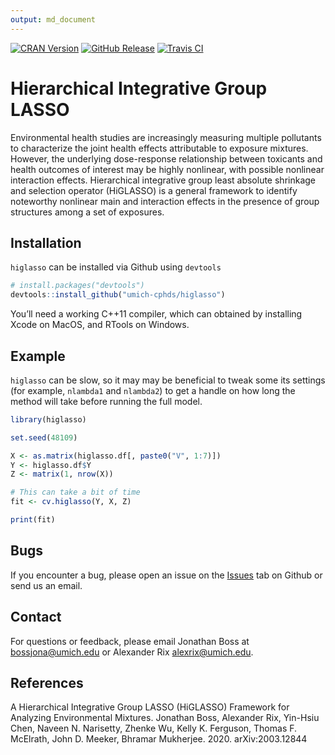 ```yaml
---
output: md_document
---
```


<!-- Badges -->
[![CRAN Version](https://img.shields.io/cran/v/higlaso?style=flat-square&color=blue&label=CRAN)](https://cran.r-project.org/package=higlasso)
[![GitHub Release](https://img.shields.io/github/v/release/umich-cphds/higlasso?include_prereleases&label=Github&style=flat-square&color=blue)](https://github.com/umich-cphds/higlasso)
[![Travis CI](https://img.shields.io/travis/umich-cphds/higlasso?style=flat-square)](https://travis-ci.org/umich-cphds/higlasso)

# Hierarchical Integrative Group LASSO
Environmental health studies are increasingly measuring multiple pollutants
to characterize the joint health effects attributable to exposure mixtures.
However, the underlying dose-response relationship between toxicants and
health outcomes of interest may be highly nonlinear, with possible nonlinear
interaction effects. Hierarchical integrative group least absolute shrinkage
and selection operator (HiGLASSO) is a general framework to identify
noteworthy nonlinear main and interaction effects in the presence of group
structures among a set of exposures.

## Installation
`higlasso` can be installed via Github using `devtools`

```r
# install.packages("devtools")
devtools::install_github("umich-cphds/higlasso")
```
You'll need a working C++11 compiler, which can obtained by installing Xcode on
MacOS, and RTools on Windows.

## Example
`higlasso` can be slow, so it may may be beneficial to tweak some its settings
(for example, `nlambda1` and `nlambda2`) to get a handle on how long the method
will take before running the full model.

```r
library(higlasso)

set.seed(48109)

X <- as.matrix(higlasso.df[, paste0("V", 1:7)])
Y <- higlasso.df$Y
Z <- matrix(1, nrow(X))

# This can take a bit of time
fit <- cv.higlasso(Y, X, Z)

print(fit)
```

## Bugs
If you encounter a bug, please open an issue on the
[Issues](https://github.com/umich-cphds/higlasso/issues) tab on Github or send
us an email.

## Contact
For questions or feedback, please email Jonathan Boss at
<bossjona@umich.edu> or Alexander Rix <alexrix@umich.edu>.

## References
A Hierarchical Integrative Group LASSO (HiGLASSO) Framework for Analyzing
Environmental Mixtures. Jonathan Boss, Alexander Rix, Yin-Hsiu Chen, Naveen N.
Narisetty, Zhenke Wu, Kelly K. Ferguson, Thomas F. McElrath, John D. Meeker,
Bhramar Mukherjee. 2020.
arXiv:2003.12844
